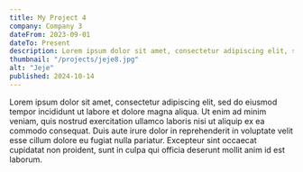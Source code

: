 ```yaml
---
title: My Project 4
company: Company 3
dateFrom: 2023-09-01
dateTo: Present
description: Lorem ipsum dolor sit amet, consectetur adipiscing elit, sed do eiusmod tempor incididunt ut labore et dolore
thumbnail: "/projects/jeje8.jpg"
alt: "Jeje"
published: 2024-10-14
---
```


Lorem ipsum dolor sit amet, consectetur adipiscing elit, sed do eiusmod tempor incididunt ut labore et dolore magna aliqua. Ut enim ad minim veniam, quis nostrud exercitation ullamco laboris nisi ut aliquip ex ea commodo consequat. Duis aute irure dolor in reprehenderit in voluptate velit esse cillum dolore eu fugiat nulla pariatur. Excepteur sint occaecat cupidatat non proident, sunt in culpa qui officia deserunt mollit anim id est laborum.